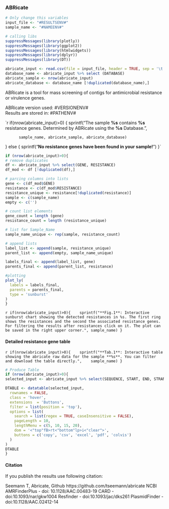 <!-- Report template, please replace {TOOL}  -->

### ABRicate
 
```r
# Only change this variables
input_file <- "#RESULTSENV#"
sample_name <- "#NAMEENV#"

# calling libs
suppressMessages(library(plotly))
suppressMessages(library(ggplot2))
suppressMessages(library(htmlwidgets))
suppressMessages(library(dplyr))
suppressMessages(library(DT))

abricate_input <- read.csv(file = input_file, header = TRUE, sep = '\t', check.names=FALSE)
database_name <- abricate_input %>% select (DATABASE)
abricate_sample <- nrow(abricate_input)
abricate_database <- database_name [!duplicated(database_name),]
```
ABRicate is a tool for mass screening of contigs for antimicrobial resistance or virulence genes.  

ABRicate version used: #VERSIONENV#  
Results are stored in: #PATHENV#  


`r if(nrow(abricate_input)>0) { 
  sprintf("The sample **%s** contains **%s** resistance genes.\n
          Determined by ABRicate using the **%s** Database.",

          sample_name, abricate_sample, abricate_database)
} else { 
  sprintf("**No resistance genes have been found in your sample!**")
}`

```r
if (nrow(abricate_input)>0){
# remove duplicates
df <- abricate_input %>% select(GENE, RESISTANCE)
df_mod <- df [!duplicated(df),]

# parcing columns into lists
gene <- c(df_mod$GENE)
resistance <- c(df_mod$RESISTANCE)
resistance_unique <- resistance[!duplicated(resistance)]
sample <- c(sample_name)
empty <- c('')

# count list elements
gene_count = length (gene)
resistance_count = length (resistance_unique)

# list for Sample_Name
sample_name_unique <- rep(sample, resistance_count)

# append lists
label_list <- append(sample, resistance_unique)
parent_list <- append(empty, sample_name_unique)

labels_final <- append(label_list, gene)
parents_final <- append(parent_list, resistance)

#plotting
plot_ly(
  labels = labels_final,
  parents = parents_final,
  type = 'sunburst'
)
}
```
`r if(nrow(abricate_input)>0){ 
  sprintf("**Fig.1**: Interactive sunburst chart showing the detected resistances in %s. The first ring shows the resistances and the second the associated resistance genes.
For filtering the results after resistances click on it. The plot can be saved in the right upper corner.",
sample_name)
}`

#### **Detailed resistance gene table**
`r if(nrow(abricate_input)>0){ 
  sprintf("**Tab.1**: Interactive table showing the abricate raw data for the sample **%s**. You can filter and download the table directly.", 
  sample_name)
}`
  
```r
# Produce Table
if (nrow(abricate_input)>0){
selected_input <- abricate_input %>% select(SEQUENCE, START, END, STRAND, GENE, ACCESSION, PRODUCT, RESISTANCE)

DTABLE <- datatable(selected_input, 
  rownames = FALSE, 
  class = 'hover', 
  extensions  = 'Buttons', 
  filter = list(position = 'top'),
  options = list(
    search = list(regex = TRUE, caseInsensitive = FALSE),
    pageLength = 10,
    lengthMenu = c(5, 10, 15, 20),
    dom = '<"top"fB>rt<"bottom"lp>i<"clear">', 
    buttons = c('copy', 'csv', 'excel', 'pdf', 'colvis')
  )
)
DTABLE 
}
```

#### **Citation**
If you publish the results use following citation:

Seemann T, Abricate, Github https://github.com/tseemann/abricate
NCBI AMRFinderPlus - doi: 10.1128/AAC.00483-19
CARD - doi:10.1093/nar/gkw1004
Resfinder - doi:10.1093/jac/dks261
PlasmidFinder - doi:10.1128/AAC.02412-14
